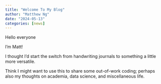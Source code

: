 ```yaml
---
title: "Welcome To My Blog"
author: "Matthew Ng"
date: "2024-05-13"
categories: [news]
---
```


Hello everyone

I'm Matt!

I thought I'd start the switch from handwriting journals to something a little more versatile.

Think I might want to use this to share some out-of-work coding; perhaps also my thoughts on academia, data science, and miscellaneous life.
